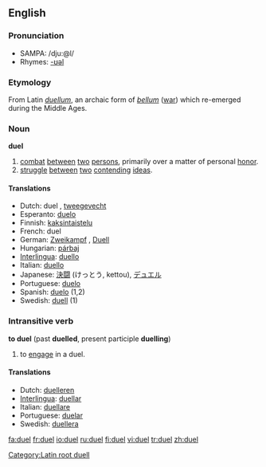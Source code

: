 ==English==

===Pronunciation===
*SAMPA: /dju:@l/
*Rhymes: [[Rhymes:English:-ʊəl|-ʊəl]]

===Etymology===
From Latin ''[[duellum]]'', an archaic form of ''[[bellum]]'' ([[war]]) which re-emerged during the Middle Ages.

===Noun===
'''duel'''

# [[combat]] [[between]] [[two]] [[person]]s, primarily over a matter of personal [[honor]].
# [[struggle]] [[between]] [[two]] [[contend]]ing [[idea]]s.

====Translations====
*Dutch: duel {{n}}, [[tweegevecht]] {{n}}
*Esperanto: [[duelo]]
*Finnish: [[kaksintaistelu]]
*French: duel {{m}}
*German: [[Zweikampf]] {{m}}, [[Duell]] {{n}}
*Hungarian: [[párbaj]]
*[[Interlingua]]: [[duello]]
*Italian: [[duello]] {{m}}
*Japanese: [[決闘]] (けっとう, kettou), [[デュエル]]
*Portuguese: [[duelo]] {{m}}
*Spanish: [[duelo]] {{m}} (1,2)
*Swedish: [[duell]] {{c}} (1)

===Intransitive verb===
{{rfc-trverb|Intransitive verb}}
'''to duel''' (past '''duelled''', present participle '''duelling''')

# to [[engage]] in a duel.

====Translations====
*Dutch: [[duelleren]]
*[[Interlingua]]: [[duellar]]
*Italian: [[duellare]]
*Portuguese: [[duelar]]
*Swedish: [[duellera]]

[[Category:Latin root duell]]

[[fa:duel]]
[[fr:duel]]
[[io:duel]]
[[ru:duel]]
[[fi:duel]]
[[vi:duel]]
[[tr:duel]]
[[zh:duel]]